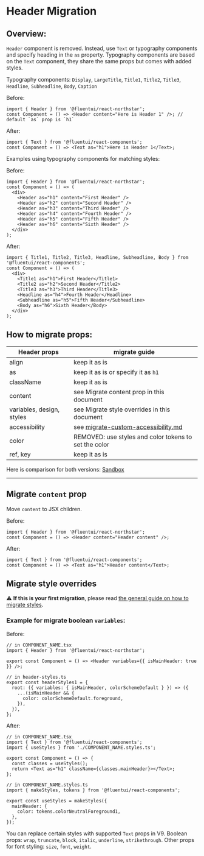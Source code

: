 
<Meta title="Concepts/Migration/from v0/Components/Header Migration" />

# Header Migration

## Overview:

`Header` component is removed. Instead, use `Text` or typography components and specify heading in the `as` property. Typography components are based on the `Text` component, they share the same props but comes with added styles.

Typography components:
`Display`, `LargeTitle`, `Title1`, `Title2`, `Title3`, `Headline`, `Subheadline`, `Body`, `Caption`

Before:

```tsx
import { Header } from '@fluentui/react-northstar';
const Component = () => <Header content="Here is Header 1" />; // default `as` prop is `h1`
```

After:

```tsx
import { Text } from '@fluentui/react-components';
const Component = () => <Text as="h1">Here is Header 1</Text>;
```

Examples using typography components for matching styles:

Before:

```tsx
import { Header } from '@fluentui/react-northstar';
const Component = () => (
  <div>
    <Header as="h1" content="First Header" />
    <Header as="h2" content="Second Header" />
    <Header as="h3" content="Third Header" />
    <Header as="h4" content="Fourth Header" />
    <Header as="h5" content="Fifth Header" />
    <Header as="h6" content="Sixth Header" />
  </div>
);
```

After:

```tsx
import { Title1, Title2, Title3, Headline, Subheadline, Body } from '@fluentui/react-components';
const Component = () => (
  <div>
    <Title1 as="h1">First Header</Title1>
    <Title2 as="h2">Second Header</Title2>
    <Title3 as="h3">Third Header</Title3>
    <Headline as="h4">Fourth Header</Headline>
    <Subheadline as="h5">Fifth Header</Subheadline>
    <Body as="h6">Sixth Header</Body>
  </div>
);
```

## How to migrate props:

| Header props              | migrate guide                                                                                            |
| ------------------------- | -------------------------------------------------------------------------------------------------------- |
| align                     | keep it as is                                                                                            |
| as                        | keep it as is or specify it as `h1`                                                                      |
| className                 | keep it as is                                                                                            |
| content                   | see Migrate content prop in this document                                                                |
| variables, design, styles | see Migrate style overrides in this document                                                             |
| accessibility             | see [migrate-custom-accessibility.md](?path=/docs/concepts-migration-from-v0-custom-accessibility--docs) |
| color                     | REMOVED: use styles and color tokens to set the color                                                    |
| ref, key                  | keep it as is                                                                                            |

Here is comparison for both versions: [Sandbox](https://codesandbox.io/s/header-text-fluentui-rcy2u4?file=/example.tsx)

---

## Migrate `content` prop

Move `content` to JSX children.

Before:

```tsx
import { Header } from '@fluentui/react-northstar';
const Component = () => <Header content="Header content" />;
```

After:

```tsx
import { Text } from '@fluentui/react-components';
const Component = () => <Text as="h1">Header content</Text>;
```

## Migrate style overrides

⚠️ **If this is your first migration**, please read [the general guide on how to migrate styles](?path=/docs/concepts-migration-from-v0-custom-style-overrides--docs).

### Example for migrate boolean `variables`:

Before:

```tsx
// in COMPONENT_NAME.tsx
import { Header } from '@fluentui/react-northstar';

export const Component = () => <Header variables={{ isMainHeader: true }} />;

// in header-styles.ts
export const headerStyles1 = {
  root: ({ variables: { isMainHeader, colorSchemeDefault } }) => ({
    ...(isMainHeader && {
      color: colorSchemeDefault.foreground,
    }),
  }),
};
```

After:

```tsx
// in COMPONENT_NAME.tsx
import { Text } from '@fluentui/react-components';
import { useStyles } from './COMPONENT_NAME.styles.ts';

export const Component = () => {
  const classes = useStyles();
  return <Text as="h1" className={classes.mainHeader}></Text>;
};

// in COMPONENT_NAME.styles.ts
import { makeStyles, tokens } from '@fluentui/react-components';

export const useStyles = makeStyles({
  mainHeader: {
    color: tokens.colorNeutralForeground1,
  },
});
```

You can replace certain styles with supported `Text` props in V9. Boolean props: `wrap`, `truncate`, `block`, `italic`, `underline`, `strikethrough`. Other props for font styling: `size`, `font`, `weight`.
